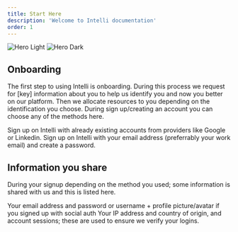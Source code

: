 ```yaml
---
title: Start Here 
description: 'Welcome to Intelli documentation'
order: 1
---
```


<img
  className="block dark:hidden"
  src="/images/hero-light.svg"
  alt="Hero Light"
/>
<img
  className="hidden dark:block"
  src="/images/hero-dark.svg"
  alt="Hero Dark"
/>

## Onboarding 

The first step to using Intelli is onboarding. During this process we request for [key] information about you to help us identify you and now you better on our platform. Then we allocate resources to you depending on the identification you choose. During sign up/creating an account you can choose any of the methods here. 

<CardGroup cols={2}>
  <Card
    title="Social Auth Sign up"
    icon="pen-to-square"
    href="https://intelliconcierge.com/docs/quickstart"
  >
    Sign up on Intelli with already existing accounts from providers like Google or Linkedin. 
  </Card>
  <Card
    title="Email + Password Sign up"
    icon="image"
    href="https://intelliconcierge.com/docs/development"
  >
    Sign up on Intelli with your email address (preferrably your work email) and create a password.
  </Card>
</CardGroup>

## Information you share

During your signup depending on the method you used; some information is shared with us and this is listed here.

<CardGroup cols={2}>
  <Card
    title="Account and Profile Information"
    icon="palette"
    href="/docs/essentials/code"
  >
    Your email address and password or username + profile picture/avatar if you signed up with social auth
  </Card>
  <Card
    title="Your device information"
    icon="code"
    href="/docs/tutorials/introduction"
  >
    Your IP address and country of origin, and account sessions; these are used to ensure we verify your logins. 
  </Card>
  
</CardGroup>
